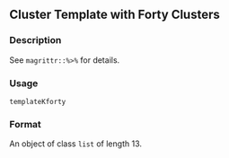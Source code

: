 
## Cluster Template with Forty Clusters {.unnumbered}


### Description

See <code>magrittr::%&gt;%</code> for details.



### Usage

<pre><code class='language-R'>templateKforty
</code></pre>


### Format

An object of class <code>list</code> of length 13.


